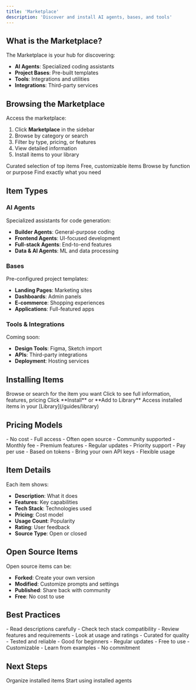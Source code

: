 ```yaml
---
title: 'Marketplace'
description: 'Discover and install AI agents, bases, and tools'
---
```


## What is the Marketplace?

The Marketplace is your hub for discovering:
- **AI Agents**: Specialized coding assistants
- **Project Bases**: Pre-built templates
- **Tools**: Integrations and utilities
- **Integrations**: Third-party services

## Browsing the Marketplace

Access the marketplace:
1. Click **Marketplace** in the sidebar
2. Browse by category or search
3. Filter by type, pricing, or features
4. View detailed information
5. Install items to your library

<CardGroup cols={2}>
  <Card title="Featured" icon="star">
    Curated selection of top items
  </Card>
  <Card title="Open Source" icon="code-branch">
    Free, customizable items
  </Card>
  <Card title="Categories" icon="grid">
    Browse by function or purpose
  </Card>
  <Card title="Search" icon="magnifying-glass">
    Find exactly what you need
  </Card>
</CardGroup>

## Item Types

### AI Agents
Specialized assistants for code generation:
- **Builder Agents**: General-purpose coding
- **Frontend Agents**: UI-focused development
- **Full-stack Agents**: End-to-end features
- **Data & AI Agents**: ML and data processing

### Bases
Pre-configured project templates:
- **Landing Pages**: Marketing sites
- **Dashboards**: Admin panels
- **E-commerce**: Shopping experiences
- **Applications**: Full-featured apps

### Tools & Integrations
Coming soon:
- **Design Tools**: Figma, Sketch import
- **APIs**: Third-party integrations
- **Deployment**: Hosting services

## Installing Items

<Steps>
  <Step title="Find Item">
    Browse or search for the item you want
  </Step>
  <Step title="View Details">
    Click to see full information, features, pricing
  </Step>
  <Step title="Install">
    Click **Install** or **Add to Library**
  </Step>
  <Step title="Manage">
    Access installed items in your [Library](/guides/library)
  </Step>
</Steps>

## Pricing Models

<Tabs>
  <Tab title="Free">
    - No cost
    - Full access
    - Often open source
    - Community supported
  </Tab>
  <Tab title="Subscription">
    - Monthly fee
    - Premium features
    - Regular updates
    - Priority support
  </Tab>
  <Tab title="API Pricing">
    - Pay per use
    - Based on tokens
    - Bring your own API keys
    - Flexible usage
  </Tab>
</Tabs>

## Item Details

Each item shows:
- **Description**: What it does
- **Features**: Key capabilities
- **Tech Stack**: Technologies used
- **Pricing**: Cost model
- **Usage Count**: Popularity
- **Rating**: User feedback
- **Source Type**: Open or closed

## Open Source Items

Open source items can be:
- **Forked**: Create your own version
- **Modified**: Customize prompts and settings
- **Published**: Share back with community
- **Free**: No cost to use

## Best Practices

<AccordionGroup>
  <Accordion icon="magnifying-glass" title="Research Before Installing">
    - Read descriptions carefully
    - Check tech stack compatibility
    - Review features and requirements
    - Look at usage and ratings
  </Accordion>

  <Accordion icon="sliders" title="Start with Featured Items">
    - Curated for quality
    - Tested and reliable
    - Good for beginners
    - Regular updates
  </Accordion>

  <Accordion icon="code-branch" title="Try Open Source First">
    - Free to use
    - Customizable
    - Learn from examples
    - No commitment
  </Accordion>
</AccordionGroup>

## Next Steps

<CardGroup cols={2}>
  <Card
    title="Manage Your Library"
    icon="books"
    href="/guides/library"
  >
    Organize installed items
  </Card>
  <Card
    title="Using Agents"
    icon="robot"
    href="/guides/using-agents"
  >
    Start using installed agents
  </Card>
</CardGroup>
